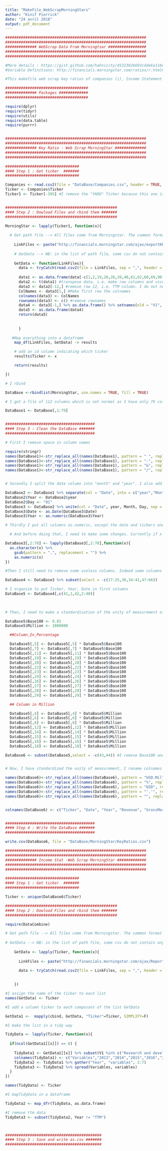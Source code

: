 ```yaml
---
title: "MakeFile_WebScrapMorningStars"
author: "Kinif Pierrick"
date: "24 avril 2018"
output: pdf_document
---
```



```r

###############################################################
###############################################################
############## WebScrap Data From Morningtsar #################
###############################################################
###############################################################

#More details : https://gist.github.com/hahnicity/45323026693cdde6a116#file-morningstar-api-md
#Variable Definitions: http://financials.morningstar.com/ratios/r.html#c

#This makefile web scrap key ratios of companies (i), Income Statement (ii) and balance sheet (iii) information

#####################################
############## Packages #############
#####################################

require(dplyr)
require(tidyr)
require(utils)
require(data.table)
require(purrr)


###############################################################
###############################################################
############## Key Ratio - Web Scrap MorningStar ##############
###############################################################
###############################################################

#################################
#### Step 1 : Get ticker  #######
#################################

Companies <- read.csv2(file = "DataBase/Companies.csv", header = TRUE, stringsAsFactors = FALSE)
Ticker <- Companies$Ticker
Ticker1 <- Ticker[-395] #I remove the "YHOO" Ticker because this one is not on MorningStar 


##################################################
#### Step 2 : Dowload Files and rbind them #######
##################################################

MorningStar <- lapply(Ticker1, function(x){
  
  # Get path file --> All files come from Morningstar. The common format is http://financials.morningstar.com/ajax/exportKR2CSV.html?t=FB So I create a vector containing this format for all Ticker  /// CSV Format :)
  
    LinkFiles <- paste("http://financials.morningstar.com/ajax/exportKR2CSV.html?t=",x, sep = "")
  
    # GetData --> NB: in the list of path file, some csv do not contain any rows. Tt causes some errors when running the function. Adding tryCatch is a good way to solve the problem.
  
    GetData <- function(LinkFiles){
      data <- tryCatch(read.csv2(file = LinkFiles, sep = ",", header = FALSE, stringsAsFactors = FALSE), error=function(e) NULL)
      
      data1 <- as.data.frame(data[-c(1,2,19,20,26,39,40,61,62,68,69,90,95,96),]) #remove useless rows
      data2 <- t(data1) #transpose data, i.e. make row columns and vice versa
      data3 <- data2[-12,] #remove row 12, i.e. TTM column. I do not need it.
      ColNames <- data3[1,] #Make first row the colnames
      colnames(data3) <- ColNames
      rownames(data3) <- c() #remove rownames
      data4 <- data3[-1,] %>% as.data.frame() %>% setnames(old = "V1", new = "Date") # remove first row and adjust colnames
      data5 <- as.data.frame(data4)
      return(data5)
      
      
      }
  
   #Map everything into a dataframe
    map_df(LinkFiles, GetData) -> results

    # add an id column indicating which ticker
    results$Ticker <- x

    return(results)

})

# I rbind  

DataBase <-rbindlist(MorningStar, use.names = TRUE, fill = TRUE)

# I got a file of 112 columns which is not normal as I have only 79 columns in most of my files. After check, CBG have some column in THB currency and idem for CCE which has some column in €. For both, different currencies are applied only for some columns and the most of the rest are also in $. Columns in different currencies are not variables that I need.  Consequently i remove all column > 79.

DataBase1 <- DataBase[,1:79]


########################################
#### Step 3 : Clean the DataBase #######
########################################

# First I remove space in column names

require(stringr)
names(DataBase1)<-str_replace_all(names(DataBase1), pattern = " ", replacement = ".")
names(DataBase1)<-str_replace_all(names(DataBase1), pattern = "-", replacement = ".")
names(DataBase1)<-str_replace_all(names(DataBase1), pattern = "&", replacement = "")
names(DataBase1)<-str_replace_all(names(DataBase1), pattern = "/", replacement = ".")


# Secondly I split the date column into "month" and "year". I also add a "Day" column. I dupplicate the new Year column and finally I unite month, year and day into Date

DataBase2 <- DataBase1 %>% separate(col = "Date", into = c("year","Month"), sep = "-")
DataBase2$Year <- DataBase2$year
DataBase2$Day <- "01"
DataBase3 <- DataBase2 %>% unite(col = "Date", year, Month, Day, sep = "-") 
DataBase3$Date <- as.Date(DataBase3$Date)
DataBase3$Year <- as.numeric(DataBase3$Year)

# Thirdly I put all columns as.numeric, except the date and tickers ones. Apply as.numeric(x) with x which is as.factor will not work. Before I need transfrom x into character and then into numeric.

  # And before doing that, I need to make some changes. Currently if x = 5,365 (i.e. meaning 5365) and I transform as character and then as numeric, it gives NA. So I need to remove all ",". Morningstar used "." to indicate decimal then no problem to remove ","?

DataBase3[,2:78] <- lapply(DataBase3[,2:78],function(x){
  as.character(x) %>%
    gsub(pattern = ",", replacement = "") %>%
    as.numeric(x)
})

#Then I still need to remove some useless columns. Indeed some columns correspond to header in the original database. Others are variables of the balance sheet in % which I do not need or still some are double (i.e. Financial Leverage)

DataBase4 <- DataBase3 %>% subset(select = -c(17:25,30,34:41,47:66))

# I organize to put Ticker, Year, Date in first columns
DataBase5 <- DataBase4[,c(41,1,42,2:40)]
                                
          

# Then, I need to make a standardisation of the unity of measurement of each variables. Indeed currently some variables are in million and other are in %. Let's correct that.

DataBase5$Base100 <- 0.01
DataBase5$Million <- 1000000

  ##Column_In_Percentage 

  DataBase5[,5] <- DataBase5[,5] * DataBase5$Base100
  DataBase5[,7] <- DataBase5[,7] * DataBase5$Base100
  DataBase5[,11] <- DataBase5[,11] * DataBase5$Base100
  DataBase5[,19] <- DataBase5[,19] * DataBase5$Base100
  DataBase5[,20] <- DataBase5[,20] * DataBase5$Base100
  DataBase5[,22] <- DataBase5[,22] * DataBase5$Base100
  DataBase5[,23] <- DataBase5[,23] * DataBase5$Base100
  DataBase5[,24] <- DataBase5[,24] * DataBase5$Base100
  DataBase5[,26] <- DataBase5[,26] * DataBase5$Base100
  DataBase5[,27] <- DataBase5[,27] * DataBase5$Base100
  DataBase5[,28] <- DataBase5[,28] * DataBase5$Base100
  DataBase5[,29] <- DataBase5[,29] * DataBase5$Base100

  ## Column in Million

  DataBase5[,4] <- DataBase5[,4] * DataBase5$Million
  DataBase5[,6] <- DataBase5[,6] * DataBase5$Million
  DataBase5[,8] <- DataBase5[,8] * DataBase5$Million
  DataBase5[,12] <- DataBase5[,12] * DataBase5$Million
  DataBase5[,14] <- DataBase5[,14] * DataBase5$Million
  DataBase5[,15] <- DataBase5[,15] * DataBase5$Million
  DataBase5[,16] <- DataBase5[,16] * DataBase5$Million
  DataBase5[,18] <- DataBase5[,18] * DataBase5$Million

DataBase6 <- subset(DataBase5,select = -c(43,44)) #I remove Base100 and Million


# Now, I have standardized the unity of measurement, I rename colnames one last time

names(DataBase6)<-str_replace_all(names(DataBase6), pattern = "USD.Mil", replacement = "")
names(DataBase6)<-str_replace_all(names(DataBase6), pattern = "%", replacement = "")
names(DataBase6)<-str_replace_all(names(DataBase6), pattern = "USD", replacement = "")
names(DataBase6)<-str_replace_all(names(DataBase6), pattern = "'.'", replacement = "")
names(DataBase6)<-str_replace_all(names(DataBase6), pattern = "", replacement = "")


colnames(DataBase6) <- c("Ticker", "Date", "Year", "Revenue", "GrossMargin", "OperatingIncome", "OperatingMargin", "NetIncome", "EarningsPerShare", "Dividends", "PayoutRatio", "Shares", "BookValuePerShare", "OperatingCashFlow","CapSpending", "FreeCashFlow", "FreeCashFlowPerShare", "WorkingCapital", "TaxRate", "NetMargin", "AssetTurnover_Average", "Roa", "Roe", "Roic", "InterestCoverage", "OperatingCashFlowGrowth_YOY", "FreeCashFlowGrowth_YOY", "CapEAsPercentageOfSales", "FreeCashFlowSales", "FreeCashFlowNetIncome", "CurrentRatio", "QuickRatio", "FinancialLeverage", "DebtEquity", "DaysSalesOutstanding", "DaysInventory", "PayablesPeriod", "CashConversionCycle", "ReceivablesTurnover", "InventoryTurnover", "FixedAssetsTurnover", "AssetTurnover")


########################################
#### Step 4 : Write the DataBase #######
########################################

write.csv(DataBase6, file = "DataBase/MorningStar/KeyRatios.csv")

###############################################################
###############################################################
############## Income Stat -Web Scrap MorningStar #############
###############################################################
###############################################################

#################################
#### Step 1 : Get ticker  #######
#################################

Ticker <- unique(DataBase6$Ticker) 

##################################################
#### Step 2 : Dowload Files and rbind them #######
##################################################

require(DataCombine)

# Get path file --> All files come from Morningstar. The common format is http://financials.morningstar.com/ajax/exportKR2CSV.html?t=FB So I create a vector containing this format for all Ticker  /// CSV Format :)
  
# GetData --> NB: in the list of path file, some csv do not contain any rows. Tt causes some errors when running the function. Adding tryCatch is a good way to solve the problem.
  
    GetData <- lapply(Ticker, function(x){
  
      LinkFiles <- paste("http://financials.morningstar.com/ajax/ReportProcess4CSV.html?t=",x, "&reportType=is&period=12&dataType=A&order=asc&columnYear=5&number=3", sep = "")
      
      data <- tryCatch(read.csv2(file = LinkFiles, sep = ",", header = FALSE, stringsAsFactors = FALSE), error=function(e) NULL)
      

    })

#I assign the name of the ticker to each list
names(GetData) <- Ticker

#I add a column ticker to each composant of the list GetData

GetData1 <-  mapply(cbind, GetData, "Ticker"=Ticker, SIMPLIFY=F)

#I make the list in a tidy way

TidyData <- lapply(Ticker, function(x){
  
  if(ncol(GetData1[[x]]) == 8) {
    
    TidyData1 <- GetData1[[x]] %>% subset(V1 %in% c("Research and development", "Net income", "Revenue"))
    colnames(TidyData1) <- c("Variables","2013","2014","2015","2016","2017","TTM", "Ticker")
    TidyData2 <- TidyData1 %>% gather("Year", "variables", 2:7)
    TidyData3 <- TidyData2 %>% spread(Variables, variables)
  }
})

names(TidyData) <- Ticker

#I mapTidyData in a dataframe

TidyData2 <- map_dfr(TidyData, as.data.frame)

#I remove ttm data
TidyData3 <- subset(TidyData2, Year != "TTM")



###########################################
#### Step 3 : Save and write as.csv #######
###########################################







```

